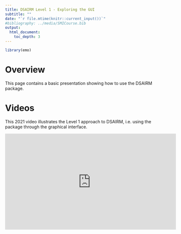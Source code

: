 ---
title: DSAIRM Level 1 - Exploring the GUI
subtitle: ""
date: "`r file.mtime(knitr::current_input())`"
#bibliography: ../media/SMICourse.bib
output: 
  html_document:
    toc_depth: 3
---

```{r, echo = FALSE}
library(emo)
```


# Overview
This page contains a basic presentation showing how to use the DSAIRM package.



# Videos


This 2021 video illustrates the Level 1 approach to DSAIRM, i.e. using the package through the graphical interface.

<p>
<iframe width="560" height="315" src="https://www.youtube.com/embed/PHbZSY1KWuA" frameborder="0" allow="accelerometer; autoplay; encrypted-media; gyroscope; picture-in-picture" allowfullscreen></iframe>
</p>




